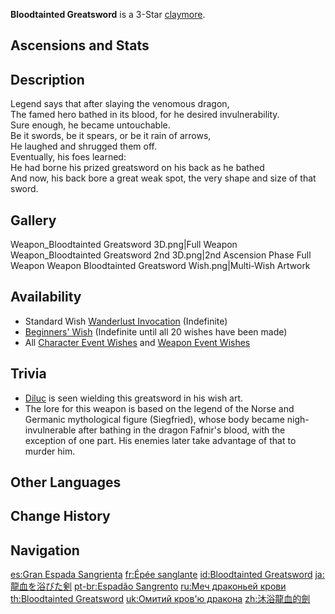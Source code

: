 {{Weapon Infobox
|id             = 12302
|image          = <gallery>
Weapon Bloodtainted Greatsword.png|Base
Weapon Bloodtainted Greatsword 2nd.png|2nd Ascension
</gallery>
|type           = Claymore
|series         = 3-Star Bane
|releaseDate    = 2020-09-28
|quality        = 3
|base_atk       = 38
|2nd_stat_type  = Elemental Mastery
|2nd_stat       = 41
|passive        = Bane of Fire and Thunder
|effect         = Increases DMG against opponents affected by Pyro or Electro by (var1)%.
|eff_rank1_var1 = 12
|eff_rank2_var1 = 15
|eff_rank3_var1 = 18
|eff_rank4_var1 = 21
|eff_rank5_var1 = 24
|obtain         = Wishes
|eff_att1       = DMG Bonus
}}
{{Description|A steel sword that is said to have been coated with dragon blood, rendering it invulnerable to damage. This effect is not extended to its wielder, however.}}
'''Bloodtainted Greatsword''' is a 3-Star [[claymore]].

==Ascensions and Stats==
{{Weapon Ascensions and Stats
|ascendMat1 = Boreal Wolf's Milk Tooth
|ascendMat2 = Boreal Wolf's Cracked Tooth
|ascendMat3 = Boreal Wolf's Broken Fang
|ascendMat4 = Boreal Wolf's Nostalgia
|bossMat1   = Dead Ley Line Branch
|bossMat2   = Dead Ley Line Leaves
|bossMat3   = Ley Line Sprout
|commonMat1 = Firm Arrowhead
|commonMat2 = Sharp Arrowhead
|commonMat3 = Weathered Arrowhead
}}
==Description==
Legend says that after slaying the venomous dragon,<br />
The famed hero bathed in its blood, for he desired invulnerability.<br />
Sure enough, he became untouchable.<br />
Be it swords, be it spears, or be it rain of arrows,<br />
He laughed and shrugged them off.<br />
Eventually, his foes learned:<br />
He had borne his prized greatsword on his back as he bathed<br />
And now, his back bore a great weak spot, the very shape and size of that sword.

==Gallery==
<gallery>
Weapon_Bloodtainted Greatsword 3D.png|Full Weapon
Weapon_Bloodtainted Greatsword 2nd 3D.png|2nd Ascension Phase Full Weapon
Weapon Bloodtainted Greatsword Wish.png|Multi-Wish Artwork
</gallery>

==Availability==
*Standard Wish [[Wanderlust Invocation]] (Indefinite)
*[[Beginners' Wish]] (Indefinite until all 20 wishes have been made)
*All [[Character Event Wishes]] and [[Weapon Event Wishes]]

==Trivia==
*[[Diluc]] is seen wielding this greatsword in his wish art.
*The lore for this weapon is based on the legend of the Norse and Germanic mythological figure {{w|Sigurd}} (Siegfried), whose body became nigh-invulnerable after bathing in the dragon Fafnir's blood, with the exception of one part. His enemies later take advantage of that to murder him.

==Other Languages==
{{Flex|
===Weapon===
{{Other Languages
|en      = Bloodtainted Greatsword
|zhs     = 沐浴龙血的剑
|zhs_rm  = Mùyù Lóng Xuè de Jiàn
|zht     = 沐浴龍血的劍
|zht_rm  = Mùyù Lóng Xiě de Jiàn
|zh_tl   = Sword Bathed in Dragon Blood
|ja      = 龍血を浴びた剣
|ja_rm   = Ryuuketsu wo Abita Ken
|ja_tl   = Sword Bathed in Dragon Blood
|ko      = 드래곤 블러드 소드
|ko_rm   = Deuraegon Beulleodeu Sodeu
|ko_tl   = Dragon Blood Sword
|es      = Gran Espada Sangrienta
|es_tl   = Bloody Greatsword
|fr      = Épée sanglante
|fr_tl   = Bloody Sword
|ru      = Меч драконьей крови
|ru_tl   = Dragonblood Sword
|th      = Bloodtainted Greatsword
|vi      = Kiếm Huyết Rồng
|vi_tl   = Dragonblood Sword
|de      = Drachenblutschwert
|de_tl   = Dragonsblood Sword
|id      = Bloodtainted Greatsword
|pt      = Espadão Sangrento
|pt_tl   = Bloody Great Sword
|tr      = Kanlı Büyük Kılıç
|tr_tl   = 
|it      = Spadone insanguinato
|it_tl   = Bloodtainted Greatsword
}}
|
===Passive===
{{Transclude|Bane of Fire and Thunder|Other Languages}}
}}

==Change History==
{{Change History|1.0}}

==Navigation==
{{Weapons by Series Navbox|series=3-Star Bane}}
{{Weapon Navbox|type=Claymores}}

[[es:Gran Espada Sangrienta]]
[[fr:Épée sanglante]]
[[id:Bloodtainted Greatsword]]
[[ja:龍血を浴びた剣]]
[[pt-br:Espadão Sangrento]]
[[ru:Меч драконьей крови]]
[[th:Bloodtainted Greatsword]]
[[uk:Омитий кров'ю дракона]]
[[zh:沐浴龍血的劍]]